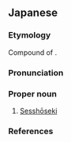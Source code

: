 ==Japanese==
{{wikipedia|lang=ja}}
{{ja-kanjitab|せつ|k1=せっ|しょう|せき|yomi=o}}

===Etymology===
Compound of {{affix|sort=せっしょうせき|ja|殺生|tr1=sesshō|t1=killing|石|tr2=seki|t2=stone}}.

===Pronunciation===
{{ja-pron|yomi=o|せっしょうせき|acc=3|acc_ref=DJR}}

===Proper noun===
{{ja-pos|proper|せっしょうせき|hhira=せつしやうせき}}

# {{lb|sort=せっしょうせき|ja|Japanese mythology}} [[w:Sesshōseki|Sesshōseki]]

===References===
<references/>